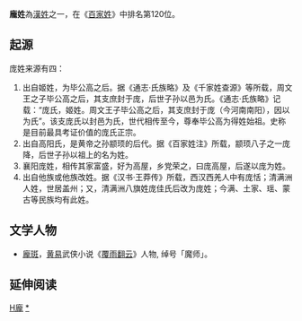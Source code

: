 {{姓氏
|姓氏=庞
|繁體=龐
|簡體=庞
|拼音=Páng
|中国大陆=Pang
|台湾=Pang
|香港=Pong
|澳门=Pong
|新加坡=
|马来西亚=Phong/Pong/Pang
|越南=Bàng
|韩国=방
|反切=
|同音字=
|堂号=
|郡望=[[始平郡|始平郡]]
}}

'''龐姓'''為[[漢姓|漢姓]]之一，在《[[百家姓|百家姓]]》中排名第120位。

==起源==
庞姓来源有四：
#出自姬姓，为毕公高之后。据《通志·氏族略》及《千家姓查源》等所载，周文王之子毕公高之后，其支庶封于庞，后世子孙以邑为氏。《通志·氏族略》记载：“庞氏，姬姓。周文王子毕公高之后，其支庶封于庞（今河南南阳），因以为氏”。该支庞氏以封邑为氏，世代相传至今，尊奉毕公高为得姓始祖。史称是目前最具考证价值的庞氏正宗。
#出自高阳氏，是黄帝之孙颛顼的后代。据《百家姓注》所载，颛顼八子之一庞降，后世子孙以祖上的名为姓。
#襄阳庞姓，相传其家富盛，好为高屋，乡党荣之，曰庞高屋，后遂以庞为姓。
#出自他族或他族改姓。据《汉书·王莽传》所载，西汉西羌人中有庞恬；清满洲人姓，世居盖州；又，清满洲八旗姓庞佳氏后改为庞姓；今满、土家、瑶、蒙古等民族均有此姓。

==文学人物==
*[[龐斑|龐斑]]，[[黄易|黄易]]武侠小说《[[覆雨翻云|覆雨翻云]]》人物, 绰号「魔师」。

== 延伸阅读 ==
{{Wikisource further reading}}

[[Category:漢姓|H龐]]
[[Category:龐姓|*]]

{{姓氏小作品}}